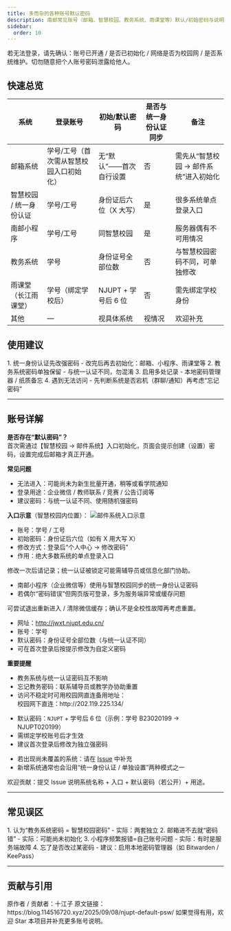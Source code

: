 ```yaml
---
title: 多而杂的各种账号默认密码
description: 南邮常见账号（邮箱、智慧校园、教务系统、雨课堂等）默认/初始密码与说明
sidebar:
  order: 10
---
```



<Aside type="tip">
若无法登录，请先确认：账号已开通 / 是否已初始化 / 网络是否为校园网 / 是否系统维护。切勿随意把个人账号密码泄露给他人。
</Aside>

## 快速总览

| 系统 | 登录账号 | 初始/默认密码 | 是否与统一身份认证同步 | 备注 |
| ---- | -------- | ------------- | ---------------------- | ---- |
| 邮箱系统 | 学号/工号（首次需从智慧校园入口初始化） | 无“默认”——首次自行设置 | 否 | 需先从“智慧校园 → 邮件系统”进入初始化 |
| 智慧校园 / 统一身份认证 | 学号/工号 | 身份证后六位（X 大写） | 是 | 很多系统单点登录入口 |
| 南邮小程序 | 学号/工号 | 同智慧校园 | 是 | 服务器偶有不可用情况 |
| 教务系统 | 学号 | 身份证号全部位数 | 否 | 与智慧校园密码不同，可单独修改 |
| 雨课堂（长江雨课堂） | 学号（绑定学校后） | NJUPT + 学号后 6 位 | 否 | 需先绑定学校身份 |
| 其他 | — | 视具体系统 | 视情况 | 欢迎补充 |

## 使用建议

<Steps>
1. 统一身份认证先改强密码
   - 改完后再去初始化：邮箱、小程序、雨课堂等
2. 教务系统密码单独保留
   - 与统一认证不同，勿混淆
3. 启用多处记录
   - 本地密码管理器 / 纸质备忘
4. 遇到无法访问
   - 先判断系统是否宕机（群聊/通知）再考虑“忘记密码”
</Steps>

---

## 账号详解

<Tabs>
  <TabItem label="邮箱">
  
  **是否存在“默认密码”？**  
  首次需通过【智慧校园 → 邮件系统】入口初始化，页面会提示创建（设置）密码，设置完成后邮箱才真正开通。  

  **常见问题**
  - 无法进入：可能尚未为新生批量开通，稍等或看学院通知  
  - 登录用途：企业微信 / 教师联系 / 竞赛 / 公告订阅等  
  - 建议密码：与统一认证不同、使用随机强密码  

  **入口示意**（智慧校园内位置）：
  ![邮件系统入口示意](@assets/docs/freshman/njupt_default_psw/邮件系统在智慧校园的位置.webp)

  </TabItem>

  <TabItem label="智慧校园 / 统一认证">

  - 账号：学号 / 工号  
  - 初始密码：身份证后六位（如有 X 用大写 X）  
  - 修改方式：登录后“个人中心 → 修改密码”  
  - 作用：绝大多数系统的单点登录入口  

  <Aside type="caution">
  修改一次后请记录；统一认证被锁定可能需辅导员或信息化部门协助。
  </Aside>

  </TabItem>

  <TabItem label="小程序">
  
  - 南邮小程序（企业微信等）使用与智慧校园同步的统一身份认证密码  
  - 若偶尔“密码错误”但网页版可登录，多为服务端异常或缓存问题  

  <Aside type="tip">
  可尝试退出重新进入 / 清除微信缓存；确认不是全校性故障再考虑重置。
  </Aside>

  </TabItem>

  <TabItem label="教务系统">
  
  - 网址：http://jwxt.njupt.edu.cn/  
  - 账号：学号  
  - 默认密码：身份证号全部位数（与统一认证不同）  
  - 可在首次登录后按提示修改为自定义密码  

  **重要提醒**
  - 教务系统与统一认证密码互不影响  
  - 忘记教务密码：联系辅导员或教学办协助重置  
  - 访问不稳定时可用校园网直连备用地址：  
    <Aside type="tip">
    校园网下直连：http://202.119.225.134/
    </Aside>

  </TabItem>

  <TabItem label="雨课堂">
  
  - 默认密码：`NJUPT` + 学号后 6 位（示例：学号 B23020199 → NJUPT020199）  
  - 需绑定学校账号后才生效  
  - 建议首次登录后修改为独立强密码  

  </TabItem>

  <TabItem label="其他 / 补充">
  
  - 若出现尚未覆盖的系统：请在 [Issue](https://github.com/NJUPT-NAVI/NJUPT-Survival-Guide/issues) 中补充  
  - 新增系统通常也会沿用“统一身份认证 / 单独设置”两种模式之一  

  <Aside type="tip">
  欢迎贡献：提交 Issue 说明系统名称 + 入口 + 默认密码（若公开）+ 用途。
  </Aside>

  </TabItem>
</Tabs>

---

## 常见误区

<Steps>
1. 认为“教务系统密码 = 智慧校园密码”
   - 实际：两套独立
2. 邮箱进不去就“密码错”
   - 实际：可能尚未初始化
3. 小程序频繁报错=自己账号问题
   - 实际：有时是服务端故障
4. 忘了是否改过某密码
   - 建议：启用本地密码管理器（如 Bitwarden / KeePass）
</Steps>

---

## 贡献与引用

<Aside type="tip">
原作者 / 贡献者：十江子  
原文链接：https://blog.114516720.xyz/2025/09/08/njupt-default-psw/  
如果觉得有用，欢迎 Star 本项目并补充更多账号说明。
</Aside>

<ImageComponent />